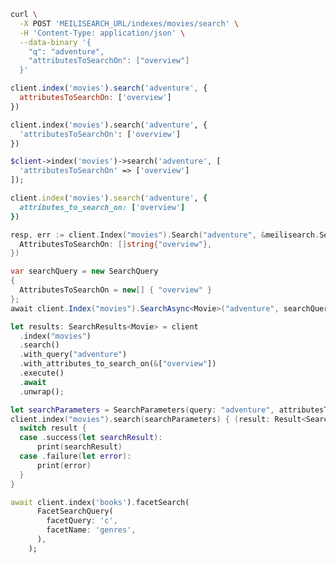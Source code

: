 <CodeGroup>

```bash cURL
curl \
  -X POST 'MEILISEARCH_URL/indexes/movies/search' \
  -H 'Content-Type: application/json' \
  --data-binary '{
    "q": "adventure",
    "attributesToSearchOn": ["overview"]
  }'
```

```javascript JS
client.index('movies').search('adventure', {
  attributesToSearchOn: ['overview']
})
```

```python Python
client.index('movies').search('adventure', {
  'attributesToSearchOn': ['overview']
})
```

```php PHP
$client->index('movies')->search('adventure', [
  'attributesToSearchOn' => ['overview']
]);
```

```ruby Ruby
client.index('movies').search('adventure', {
  attributes_to_search_on: ['overview']
})
```

```go Go
resp, err := client.Index("movies").Search("adventure", &meilisearch.SearchRequest{
  AttributesToSearchOn: []string{"overview"},
})
```

```csharp C#
var searchQuery = new SearchQuery
{
  AttributesToSearchOn = new[] { "overview" }
};
await client.Index("movies").SearchAsync<Movie>("adventure", searchQuery);
```

```rust Rust
let results: SearchResults<Movie> = client
  .index("movies")
  .search()
  .with_query("adventure")
  .with_attributes_to_search_on(&["overview"])
  .execute()
  .await
  .unwrap();
```

```swift Swift
let searchParameters = SearchParameters(query: "adventure", attributesToSearchOn: ["overview"])
client.index("movies").search(searchParameters) { (result: Result<Searchable<Movie>, Swift.Error>) in
  switch result {
  case .success(let searchResult):
      print(searchResult)
  case .failure(let error):
      print(error)
  }
}
```

```dart Dart
await client.index('books').facetSearch(
      FacetSearchQuery(
        facetQuery: 'c',
        facetName: 'genres',
      ),
    );
```
</CodeGroup>